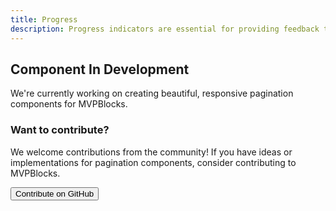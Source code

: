 ```yaml
---
title: Progress
description: Progress indicators are essential for providing feedback to users about the status of their actions. They help manage user expectations and improve the overall user experience.
---
```



<div className="flex flex-col items-center justify-start space-y-8 py-4 text-center">
  <div className="space-y-2">
    <h2 className="text-3xl mt-0 font-bold tracking-tighter sm:text-4xl md:text-5xl">Component In Development</h2>
    <p className="mx-auto max-w-[700px] text-muted-foreground md:text-xl">
      We're currently working on creating beautiful, responsive pagination components for MVPBlocks.
    </p>
  </div>

<div className="w-full max-w-md rounded-lg border border-border bg-card/40 p-6 shadow-sm">
  <div className="space-y-2">
    <h3 className="text-xl font-bold">Want to contribute?</h3>
    <p className="text-sm text-muted-foreground">
      We welcome contributions from the community! If you have ideas or
      implementations for pagination components, consider contributing to
      MVPBlocks.
    </p>
  </div>
</div>

  <Link prefetch={false} href="https://github.com/subhadeeproy3902/mvpblocks" target="_blank" rel="noopener noreferrer">
    <Button className="gap-2">
      <Github className="h-4 w-4" />
      Contribute on GitHub
    </Button>
  </Link>
</div>
